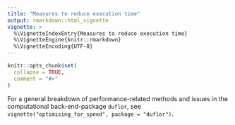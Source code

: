 ---
title: "Measures to reduce execution time"
output: rmarkdown::html_vignette
vignette: >
  %\VignetteIndexEntry{Measures to reduce execution time}
  %\VignetteEngine{knitr::rmarkdown}
  %\VignetteEncoding{UTF-8}
---

```{r, include = FALSE}
knitr::opts_chunk$set(
  collapse = TRUE,
  comment = "#>"
)
```

For a general breakdown of performance-related methods and issues in the computational back-end-package `duflor`, see `vignette("optimising_for_speed", package = "duflor")`.
